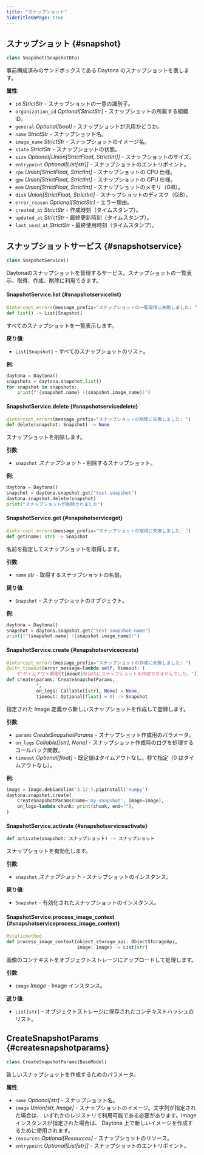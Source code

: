 ```yaml
---
title: "スナップショット"
hideTitleOnPage: true
---
```


## スナップショット \{#snapshot\}

```python
class Snapshot(SnapshotDto)
```

事前構成済みのサンドボックスである Daytona のスナップショットを表します。

**属性**:

* `id` *StrictStr* - スナップショットの一意の識別子。
* `organization_id` *Optional[StrictStr]* - スナップショットの所属する組織 ID。
* `general` *Optional[bool]* - スナップショットが汎用かどうか。
* `name` *StrictStr* - スナップショット名。
* `image_name` *StrictStr* - スナップショットのイメージ名。
* `state` *StrictStr* - スナップショットの状態。
* `size` *Optional[Union[StrictFloat, StrictInt]]* - スナップショットのサイズ。
* `entrypoint` *Optional[List[str]]* - スナップショットのエントリポイント。
* `cpu` *Union[StrictFloat, StrictInt]* - スナップショットの CPU 仕様。
* `gpu` *Union[StrictFloat, StrictInt]* - スナップショットの GPU 仕様。
* `mem` *Union[StrictFloat, StrictInt]* - スナップショットのメモリ（GiB）。
* `disk` *Union[StrictFloat, StrictInt]* - スナップショットのディスク（GiB）。
* `error_reason` *Optional[StrictStr]* - エラー理由。
* `created_at` *StrictStr* - 作成時刻（タイムスタンプ）。
* `updated_at` *StrictStr* - 最終更新時刻（タイムスタンプ）。
* `last_used_at` *StrictStr* - 最終使用時刻（タイムスタンプ）。

## スナップショットサービス \{#snapshotservice\}

```python
class SnapshotService()
```

Daytonaのスナップショットを管理するサービス。スナップショットの一覧表示、取得、作成、削除に利用できます。

#### SnapshotService.list \{#snapshotservicelist\}

```python
@intercept_errors(message_prefix="スナップショットの一覧取得に失敗しました: ")
def list() -> List[Snapshot]
```

すべてのスナップショットを一覧表示します。

**戻り値**:

* `List[Snapshot]` - すべてのスナップショットのリスト。

**例**:

```python
daytona = Daytona()
snapshots = daytona.snapshot.list()
for snapshot in snapshots:
    print(f"{snapshot.name} ({snapshot.image_name})")
```

#### SnapshotService.delete \{#snapshotservicedelete\}

```python
@intercept_errors(message_prefix="スナップショットの削除に失敗しました: ")
def delete(snapshot: Snapshot) -> None
```

スナップショットを削除します。

**引数**:

* `snapshot` *スナップショット* - 削除するスナップショット。

**例**:

```python
daytona = Daytona()
snapshot = daytona.snapshot.get("test-snapshot")
daytona.snapshot.delete(snapshot)
print("スナップショットが削除されました")
```

#### SnapshotService.get \{#snapshotserviceget\}

```python
@intercept_errors(message_prefix="スナップショットの取得に失敗しました: ")
def get(name: str) -> Snapshot
```

名前を指定してスナップショットを取得します。

**引数**:

* `name` *str* - 取得するスナップショットの名前。

**戻り値**:

* `Snapshot` - スナップショットのオブジェクト。

**例**:

```python
daytona = Daytona()
snapshot = daytona.snapshot.get("test-snapshot-name")
print(f"{snapshot.name} ({snapshot.image_name})")
```

#### SnapshotService.create \{#snapshotservicecreate\}

```python
@intercept_errors(message_prefix="スナップショットの作成に失敗しました: ")
@with_timeout(error_message=lambda self, timeout: (
    f"タイムアウト期間{timeout}秒以内にスナップショットを作成できませんでした。"))
def create(params: CreateSnapshotParams,
           *,
           on_logs: Callable[[str], None] = None,
           timeout: Optional[float] = 0) -> Snapshot
```

指定された Image 定義から新しいスナップショットを作成して登録します。

**引数**:

* `params` *CreateSnapshotParams* - スナップショット作成用のパラメータ。
* `on_logs` *Callable[[str], None]* - スナップショット作成時のログを処理するコールバック関数。
* `timeout` *Optional[float]* - 既定値はタイムアウトなし。秒で指定（0 はタイムアウトなし）。

**例**:

```python
image = Image.debianSlim('3.12').pipInstall('numpy')
daytona.snapshot.create(
    CreateSnapshotParams(name='my-snapshot', image=image),
    on_logs=lambda chunk: print(chunk, end=""),
)
```

#### SnapshotService.activate \{#snapshotserviceactivate\}

```python
def activate(snapshot: スナップショット) -> スナップショット
```

スナップショットを有効化します。

**引数**:

* `snapshot` *スナップショット* - スナップショットのインスタンス。

**戻り値**:

* `Snapshot` - 有効化されたスナップショットのインスタンス。

#### SnapshotService.process&#95;image&#95;context \{#snapshotserviceprocess&#95;image&#95;context\}

```python
@staticmethod
def process_image_context(object_storage_api: ObjectStorageApi,
                          image: Image) -> List[str]
```

画像のコンテキストをオブジェクトストレージにアップロードして処理します。

**引数**:

* `image` *Image* - Image インスタンス。

**返り値**:

* `List[str]` - オブジェクトストレージに保存されたコンテキストハッシュのリスト。

## CreateSnapshotParams \{#createsnapshotparams\}

```python
class CreateSnapshotParams(BaseModel)
```

新しいスナップショットを作成するためのパラメータ。

**属性**:

* `name` *Optional[str]* - スナップショット名。
* `image` *Union[str, Image]* - スナップショットのイメージ。文字列が指定された場合は、
  いずれかのレジストリで利用可能である必要があります。Image インスタンスが指定された場合は、
  Daytona 上で新しいイメージを作成するために使用されます。
* `resources` *Optional[Resources]* - スナップショットのリソース。
* `entrypoint` *Optional[List[str]]* - スナップショットのエントリポイント。
